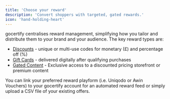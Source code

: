 ```yaml
---
title: 'Choose your reward'
description: 'Convert shoppers with targeted, gated rewards.'
icon: 'hand-holding-heart'
---
```


gocertify centralises reward management, simplifying how you tailor and distribute them to your brand and your audience. The key reward types are:

- [Discounts](/section/buildRewardFlows/discounts) - unique or multi-use codes for monetary (£) and percentage off (%)
- [Gift Cards](/section/buildRewardFlows/giftCards) - delivered digitally after qualifying purchases
- [Gated Content](/section/buildRewardFlows/gatedContent) - Exclusive access to a discounted pricing storefront or premium content

<Tip>
  You can link your preferred reward playform (i.e. Uniqodo or Awin Vouchers) to your gocertify account for an automated reward feed or simply upload a CSV file of your existing offers.
</Tip>
